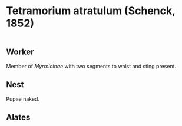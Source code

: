 # **Tetramorium atratulum** (Schenck, 1852)

```marginfigure
```

## Worker
Member of *Myrmicinae* with two segments to waist and sting present.

## Nest
Pupae naked.

## Alates

\pagebreak